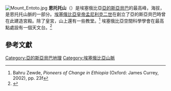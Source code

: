 {{expand|time=2014-10-04T01:12:56+00:00}}
[[File:Mount_Entoto.jpg|thumb]]
'''恩托托山'''（{{lang-am|እንጦጦ}}）是埃塞俄比亞[[亞的斯亞貝巴|亞的斯亞貝巴]]的最高峰，海拔{{convert|3200|m}}，是恩托托山脈的一部分。[[埃塞俄比亞皇帝|埃塞俄比亞皇帝]][[孟尼利克二世|孟尼利克二世]]在創立了亞的斯亞貝巴時曾在此建造宮殿。除了皇宮，山上還有一些教堂。<ref>Bahru Zewde, ''Pioneers of Change in Ethiopia'' (Oxford: James Currey, 2002), pp. 23f</ref> 埃塞俄比亞空間科學學會在最高點處設有一個天文台。<ref>{{cite news |title=Ethiopia unveils telescope in first phase of space programme |first=Jenny |last=Vaughan |url=http://uk.news.yahoo.com/ethiopia-unveils-telescope-first-phase-space-programme-132437044.html |agency=AFP |newspaper=Yahoo! News |date=18 October 2013 |accessdate=23 February 2014 |archive-date=2017-12-01 |archive-url=https://web.archive.org/web/20171201131337/https://uk.news.yahoo.com/ethiopia-unveils-telescope-first-phase-space-programme-132437044.html |dead-url=no }}</ref>

== 參考文獻==
{{Reflist}}

{{coord|9|6|56|N|38|46|20|E|source:cawiki_region:ET_type:mountain|display=title}}

[[Category:亞的斯亞貝巴地理|Category:亞的斯亞貝巴地理]]
[[Category:埃塞俄比亞山脈|Category:埃塞俄比亞山脈]]